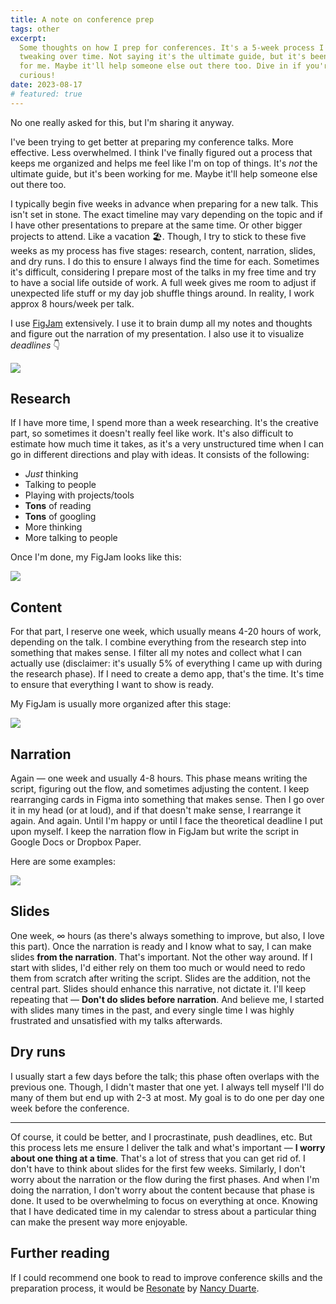 ```yaml
---
title: A note on conference prep
tags: other
excerpt:
  Some thoughts on how I prep for conferences. It's a 5-week process I've been
  tweaking over time. Not saying it's the ultimate guide, but it's been working
  for me. Maybe it'll help someone else out there too. Dive in if you're
  curious!
date: 2023-08-17
# featured: true
---
```


No one really asked for this, but I'm sharing it anyway.

I've been trying to get better at preparing my conference talks. More effective.
Less overwhelmed. I think I've finally figured out a process that keeps me
organized and helps me feel like I'm on top of things. It's _not_ the ultimate
guide, but it's been working for me. Maybe it'll help someone else out there
too.

I typically begin five weeks in advance when preparing for a new talk. This
isn't set in stone. The exact timeline may vary depending on the topic and if I
have other presentations to prepare at the same time. Or other bigger projects
to attend. Like a vacation 🏖. Though, I try to stick to these five weeks as my
process has five stages: research, content, narration, slides, and dry runs.
I do this to ensure I always find the time for each. Sometimes it's difficult,
considering I prepare most of the talks in my free time and try to have a social
life outside of work. A full week gives me room to adjust if unexpected life
stuff or my day job shuffle things around. In reality, I work approx 8 hours/week per
talk.

I use [FigJam](https://www.figma.com/figjam/) extensively. I use it to brain
dump all my notes and thoughts and figure out the narration of my presentation.
I also use it to visualize _deadlines_ 👇

![](https://github.com/graphql/graphql.github.io/assets/9019397/97fc37b8-7d2e-49d7-8d0d-93dad4987713)

## Research

If I have more time, I spend more than a week researching. It's the creative
part, so sometimes it doesn't really feel like work. It's also difficult to
estimate how much time it takes, as it's a very unstructured time when I can go
in different directions and play with ideas. It consists of the following:

- _Just_ thinking
- Talking to people
- Playing with projects/tools
- **Tons** of reading
- **Tons** of googling
- More thinking
- More talking to people

Once I'm done, my FigJam looks like this:

![](https://github.com/graphql/graphql.github.io/assets/9019397/02f7a467-6df8-46fc-addd-8dae0264bf79)

## Content

For that part, I reserve one week, which usually means 4-20 hours of work,
depending on the talk. I combine everything from the research step into
something that makes sense. I filter all my notes and collect what I can
actually use (disclaimer: it's usually 5% of everything I came up with during
the research phase). If I need to create a demo app, that's the time. It's time
to ensure that everything I want to show is ready.

My FigJam is usually more organized after this stage:

![](https://github.com/graphql/graphql.github.io/assets/9019397/b22f108a-08bd-405e-9111-088fe6366525)

## Narration

Again — one week and usually 4-8 hours. This phase means writing the script,
figuring out the flow, and sometimes adjusting the content. I keep rearranging
cards in Figma into something that makes sense. Then I go over it in my head (or
at loud), and if that doesn't make sense, I rearrange it again. And again. Until
I'm happy or until I face the theoretical deadline I put upon myself. I keep the
narration flow in FigJam but write the script in Google Docs or Dropbox Paper.

Here are some examples:

![](https://github.com/graphql/graphql.github.io/assets/9019397/8675ef55-6c7c-4ab7-9122-e44f23f44b95)

## Slides

One week, ∞ hours (as there's always something to improve, but also, I love this
part). Once the narration is ready and I know what to say, I can make slides **from
the narration**. That's important. Not the other way around. If I start with
slides, I'd either rely on them too much or would need to redo them from scratch
after writing the script. Slides are the addition, not the central part. Slides
should enhance this narrative, not dictate it. I'll keep repeating that —
**Don't do slides before narration**. And believe me, I started with slides many
times in the past, and every single time I was highly frustrated and unsatisfied
with my talks afterwards.

## Dry runs

I usually start a few days before the talk; this phase often overlaps with the
previous one. Though, I didn't master that one yet. I always tell myself I'll do
many of them but end up with 2-3 at most. My goal is to do one per day one week
before the conference.

---

Of course, it could be better, and I procrastinate, push deadlines, etc. But
this process lets me ensure I deliver the talk and what's important — **I worry
about one thing at a time**. That's a lot of stress that you can get rid of. I
don't have to think about slides for the first few weeks. Similarly, I don't
worry about the narration or the flow during the first phases. And when I'm
doing the narration, I don't worry about the content because that phase is done.
It used to be overwhelming to focus on everything at once. Knowing that I have
dedicated time in my calendar to stress about a particular thing can make the
present way more enjoyable.

## Further reading

If I could recommend one book to read to improve conference skills and the
preparation process, it would be
[Resonate](https://www.goodreads.com/en/book/show/7970507)
by [Nancy Duarte](https://en.wikipedia.org/wiki/Nancy_Duarte).
